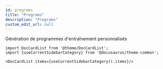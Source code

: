 ---
id: programs
title: "Programs"
description: "Programs"
custom_edit_url: null
---



Génération de programmes d'entraînement personnalisés



```mdx-code-block
import DocCardList from '@theme/DocCardList';
import {useCurrentSidebarCategory} from '@docusaurus/theme-common';

<DocCardList items={useCurrentSidebarCategory().items}/>
```
      